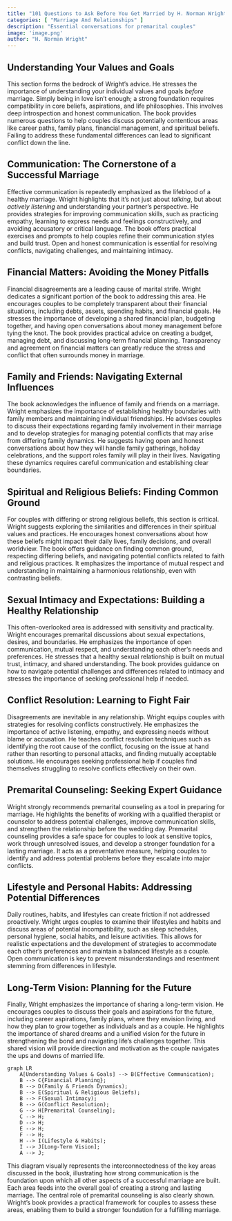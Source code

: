 ```yaml
---
title: "101 Questions to Ask Before You Get Married by H. Norman Wright"
categories: [ "Marriage And Relationships" ]
description: "Essential conversations for premarital couples"
image: 'image.png'
author: "H. Norman Wright"
---
```

## Understanding Your Values and Goals

This section forms the bedrock of Wright's advice. He stresses the importance of understanding your individual values and goals *before* marriage. Simply being in love isn't enough; a strong foundation requires compatibility in core beliefs, aspirations, and life philosophies. This involves deep introspection and honest communication. The book provides numerous questions to help couples discuss potentially contentious areas like career paths, family plans, financial management, and spiritual beliefs. Failing to address these fundamental differences can lead to significant conflict down the line.

## Communication: The Cornerstone of a Successful Marriage

Effective communication is repeatedly emphasized as the lifeblood of a healthy marriage.  Wright highlights that it's not just about *talking*, but about *actively listening* and understanding your partner's perspective.  He provides strategies for improving communication skills, such as practicing empathy, learning to express needs and feelings constructively, and avoiding accusatory or critical language.  The book offers practical exercises and prompts to help couples refine their communication styles and build trust.  Open and honest communication is essential for resolving conflicts, navigating challenges, and maintaining intimacy.

## Financial Matters: Avoiding the Money Pitfalls

Financial disagreements are a leading cause of marital strife. Wright dedicates a significant portion of the book to addressing this area. He encourages couples to be completely transparent about their financial situations, including debts, assets, spending habits, and financial goals. He stresses the importance of developing a shared financial plan, budgeting together, and having open conversations about money management before tying the knot. The book provides practical advice on creating a budget, managing debt, and discussing long-term financial planning. Transparency and agreement on financial matters can greatly reduce the stress and conflict that often surrounds money in marriage.

## Family and Friends: Navigating External Influences

The book acknowledges the influence of family and friends on a marriage.  Wright emphasizes the importance of establishing healthy boundaries with family members and maintaining individual friendships.  He advises couples to discuss their expectations regarding family involvement in their marriage and to develop strategies for managing potential conflicts that may arise from differing family dynamics.  He suggests having open and honest conversations about how they will handle family gatherings, holiday celebrations, and the support roles family will play in their lives.  Navigating these dynamics requires careful communication and establishing clear boundaries.


## Spiritual and Religious Beliefs: Finding Common Ground

For couples with differing or strong religious beliefs, this section is critical. Wright suggests exploring the similarities and differences in their spiritual values and practices. He encourages honest conversations about how these beliefs might impact their daily lives, family decisions, and overall worldview. The book offers guidance on finding common ground, respecting differing beliefs, and navigating potential conflicts related to faith and religious practices. It emphasizes the importance of mutual respect and understanding in maintaining a harmonious relationship, even with contrasting beliefs.

## Sexual Intimacy and Expectations: Building a Healthy Relationship

This often-overlooked area is addressed with sensitivity and practicality.  Wright encourages premarital discussions about sexual expectations, desires, and boundaries.  He emphasizes the importance of open communication, mutual respect, and understanding each other’s needs and preferences. He stresses that a healthy sexual relationship is built on mutual trust, intimacy, and shared understanding.  The book provides guidance on how to navigate potential challenges and differences related to intimacy and stresses the importance of seeking professional help if needed.


## Conflict Resolution: Learning to Fight Fair

Disagreements are inevitable in any relationship.  Wright equips couples with strategies for resolving conflicts constructively. He emphasizes the importance of active listening, empathy, and expressing needs without blame or accusation.  He teaches conflict resolution techniques such as identifying the root cause of the conflict, focusing on the issue at hand rather than resorting to personal attacks, and finding mutually acceptable solutions.  He encourages seeking professional help if couples find themselves struggling to resolve conflicts effectively on their own.

## Premarital Counseling: Seeking Expert Guidance

Wright strongly recommends premarital counseling as a tool in preparing for marriage.  He highlights the benefits of working with a qualified therapist or counselor to address potential challenges, improve communication skills, and strengthen the relationship before the wedding day.  Premarital counseling provides a safe space for couples to look at sensitive topics, work through unresolved issues, and develop a stronger foundation for a lasting marriage.  It acts as a preventative measure, helping couples to identify and address potential problems before they escalate into major conflicts.

##  Lifestyle and Personal Habits:  Addressing Potential Differences

Daily routines, habits, and lifestyles can create friction if not addressed proactively.  Wright urges couples to examine their lifestyles and habits and discuss areas of potential incompatibility, such as sleep schedules, personal hygiene, social habits, and leisure activities.  This allows for realistic expectations and the development of strategies to accommodate each other's preferences and maintain a balanced lifestyle as a couple.  Open communication is key to prevent misunderstandings and resentment stemming from differences in lifestyle.

## Long-Term Vision:  Planning for the Future

Finally, Wright emphasizes the importance of sharing a long-term vision.  He encourages couples to discuss their goals and aspirations for the future, including career aspirations, family plans, where they envision living, and how they plan to grow together as individuals and as a couple.  He highlights the importance of shared dreams and a unified vision for the future in strengthening the bond and navigating life's challenges together.  This shared vision will provide direction and motivation as the couple navigates the ups and downs of married life.



```mermaid
graph LR
    A[Understanding Values & Goals] --> B(Effective Communication);
    B --> C{Financial Planning};
    B --> D(Family & Friends Dynamics);
    B --> E(Spiritual & Religious Beliefs);
    B --> F(Sexual Intimacy);
    B --> G(Conflict Resolution);
    G --> H[Premarital Counseling];
    C --> H;
    D --> H;
    E --> H;
    F --> H;
    H --> I(Lifestyle & Habits);
    I --> J[Long-Term Vision];
    A --> J;

```

This diagram visually represents the interconnectedness of the key areas discussed in the book, illustrating how strong communication is the foundation upon which all other aspects of a successful marriage are built.  Each area feeds into the overall goal of creating a strong and lasting marriage.  The central role of premarital counseling is also clearly shown.  Wright's book provides a practical framework for couples to assess these areas, enabling them to build a stronger foundation for a fulfilling marriage.

